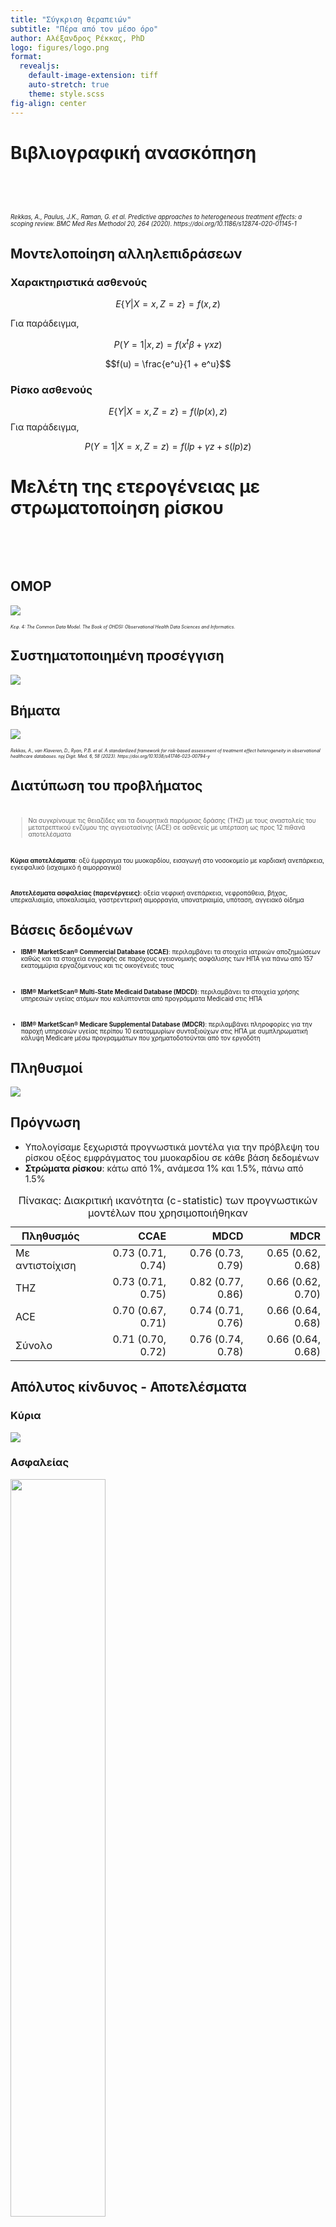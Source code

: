 ```yaml
---
title: "Σύγκριση θεραπειών"
subtitle: "Πέρα από τον μέσο όρο"
author: Αλέξανδρος Ρέκκας, PhD
logo: figures/logo.png
format:
  revealjs: 
    default-image-extension: tiff
    auto-stretch: true
    theme: style.scss
fig-align: center
---
```


# Βιβλιογραφική ανασκόπηση

\

\

::: aside

:::{style="font-size: 69%;"}

*Rekkas, A., Paulus, J.K., Raman, G. et al. Predictive approaches to
heterogeneous treatment effects: a scoping review. BMC Med Res Methodol 20, 264
(2020). https://doi.org/10.1186/s12874-020-01145-1*



:::

:::

## Μοντελοποίηση αλληλεπιδράσεων

::: {.panel-tabset}


### Χαρακτηριστικά ασθενούς

$$
E\{Y|X=x, Z=z\} = f(x,z)
$$


Για παράδειγμα,

$$
P(Y = 1|x,z) = f(x^t\beta+\gamma xz)
$$

$$f(u) = \frac{e^u}{1 + e^u}$$

### Ρίσκο ασθενούς

$$
E\{Y|X=x, Z=z\} = f(lp(x), z) 
$$
Για παράδειγμα,

$$
P(Y=1|X=x,Z=z) = f(lp + \gamma z + s(lp)z)
$$



:::



# Μελέτη της ετερογένειας με στρωματοποίηση ρίσκου

\

\



## OMOP

![](figures/omop-cdm.png)

:::{style="font-size: 50%;"}

*Κεφ. 4: The Common Data Model. The Book of OHDSI: Observational Health Data Sciences and Informatics.*

:::


## Συστηματοποιημένη προσέγγιση

![](figures/framework_publication.png)

## Βήματα
![](figures/framework_steps.png){fig-align="center"}

:::{style="font-size: 50%;"}

*Rekkas, A., van Klaveren, D., Ryan, P.B. et al. A standardized framework for risk-based assessment of treatment effect heterogeneity in observational healthcare databases. npj Digit. Med. 6, 58 (2023). https://doi.org/10.1038/s41746-023-00794-y*

:::

## Διατύπωση του προβλήματος



:::{style="font-size: 70%;"}
\

> Να συγκρίνουμε τις θειαζίδες και τα διουρητικά παρόμοιας δράσης (ΤΗΖ) με τους αναστολείς του μετατρεπτικού ενζύμου της αγγειοτασίνης (ΑCE) σε ασθενείς με υπέρταση ως προς 12 πιθανά αποτελέσματα


:::

:::{style="font-size: 70%;"}

\

**Κύρια αποτελέσματα**: οξύ έμφραγμα του μυοκαρδίου, εισαγωγή στο νοσοκομείο με καρδιακή ανεπάρκεια, εγκεφαλικό (ισχαιμικό ή αιμορραγικό)

\

**Αποτελέσματα ασφαλείας (παρενέργειες)**: οξεία νεφρική ανεπάρκεια, νεφροπάθεια, βήχας, υπερκαλιαιμία, υποκαλιαιμία, γαστρεντερική αιμορραγία, υπονατριαιμία, υπόταση, αγγειακό οίδημα

:::


## Βάσεις δεδομένων

:::{style="font-size: 70%;"}

- **IBM® MarketScan® Commercial Database (CCAE)**:  περιλαμβάνει τα στοιχεία ιατρικών
αποζημιώσεων καθώς και τα στοιχεία εγγραφής σε παρόχους υγειονομικής ασφάλισης
των ΗΠΑ για πάνω από 157 εκατομμύρια εργαζόμενους και τις οικογένειές τους

\

- **IBM® MarketScan® Multi-State Medicaid Database (MDCD)**: περιλαμβάνει τα
στοιχεία χρήσης υπηρεσιών υγείας ατόμων που καλύπτονται από προγράμματα Medicaid
στις ΗΠΑ

\

- **IBM® MarketScan® Medicare Supplemental Database (MDCR)**: περιλαμβάνει πληροφορίες
για την παροχή υπηρεσιών υγείας περίπου 10 εκατομμυρίων συνταξιούχων στις ΗΠΑ με
συμπληρωματική κάλυψη Medicare μέσω προγραμμάτων που χρηματοδοτούνται από τον
εργοδότη

:::





## Πληθυσμοί

![](figures/table1.png)

## Πρόγνωση

- Υπολογίσαμε ξεχωριστά προγνωστικά μοντέλα για την πρόβλεψη του ρίσκου οξέος
εμφράγματος του μυοκαρδίου σε κάθε βάση δεδομένων
- **Στρώματα ρίσκου**: κάτω από 1%, ανάμεσα 1% και 1.5%, πάνω από 1.5%

:::{style="font-size: 60%;"}

| Πληθυσμός          | CCAE               | MDCD              | MDCR              |
| ------------------ | -----------------: | ----------------: | ----------------: |
| Με αντιστοίχιση    | 0.73 (0.71, 0.74)  | 0.76 (0.73, 0.79) | 0.65 (0.62, 0.68) |
| THZ                | 0.73 (0.71, 0.75)  | 0.82 (0.77, 0.86) | 0.66 (0.62, 0.70) |
| ACE                | 0.70 (0.67, 0.71)  | 0.74 (0.71, 0.76) | 0.66 (0.64, 0.68) |
| Σύνολο             | 0.71 (0.70, 0.72)  | 0.76 (0.74, 0.78) | 0.66 (0.64, 0.68) |

: Πίνακας: Διακριτική ικανότητα (c-statistic) των προγνωστικών μοντέλων που χρησιμοποιήθηκαν

:::



## Απόλυτος κίνδυνος - Αποτελέσματα

::: {.panel-tabset}

### Κύρια

![](figures/absolute-main.png)

### Aσφαλείας

![](figures/absolute-safety.png){width=55%}
:::

## Ερμηνεία αποτελεσμάτων

- Τα, *κατά μέσο όρο*, ευνοϊκά αποτελέσματα με THZ στην αποτροπή εμφραγμάτων που
παρατηρήθηκαν οφείλονται κυρίως στους ασθενείς υψηλού ρίσκου
- Αμελητέα οφέλη σε απόλυτη κλίμακα με THZ για ασθενείς σε χαμηλό ρίσκο
- Όχι αμελητέα αύξηση του ρίσκου υποκαλιαιμίας και υπονατριαιμίας με THZ για όλους
τους ασθενείς, ανεξάρτητα ρίσκου
- Αύξηση του ρίσκου αγγειοοιδήματος και βήχα με ACE


## Περιορισμοί

- Διαφορετικά προγνωστικά μοντέλα σε κάθε βάση δεδομένων
- Δε διορθώσαμε για συντρέχοντες κινδύνους
- Δε διορθώσαμε για πολλαπλές συγκρίσεις
- Χρησιμοποιήσαμε μόνο βάσεις δεδομένων στις οποίες είχαμε εύκολη πρόσβαση

## Περισσότερες πληροφορίες

:::{style="font-size: 69%;"}

\
\
\
\
\

Δημοσίευση: [https://doi.org/10.1038/s41746-023-00794-y](https://doi.org/10.1038/s41746-023-00794-y)

\

Κώδικας: [https://github.com/ohdsi/RiskStratifiedEstimation](https://github.com/ohdsi/RiskStratifiedEstimation)

:::


# Σας ευχαριστώ!

\

\

\

::: aside

:::{style="font-size: 69%;"}

Email: alexandros.rekkas@gmail.com

Slides: [https://rekkasa-presentations.github.io/ohdsi-gr-20231213](https://rekkasa-presentations.github.io/ohdsi-gr-20231213)


:::

:::
